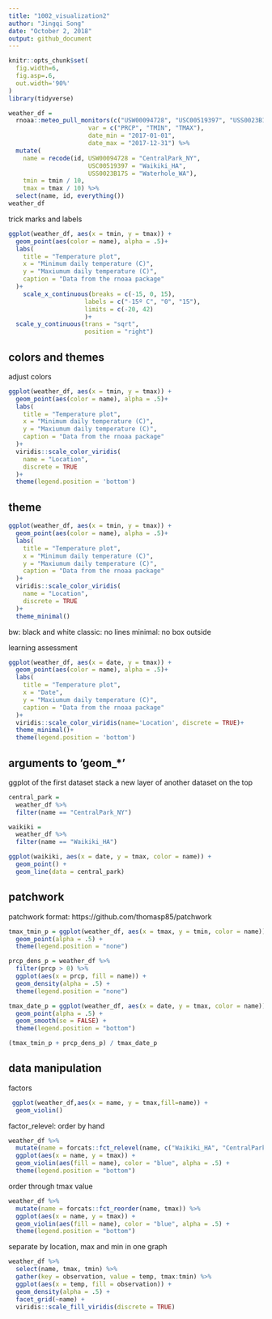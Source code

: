 ```yaml
---
title: "1002_visualization2"
author: "Jingqi Song"
date: "October 2, 2018"
output: github_document
---
```


```r
knitr::opts_chunk$set(
  fig.width=6,
  fig.asp=.6,
  out.width='90%'
)
library(tidyverse)

```

```r
weather_df = 
  rnoaa::meteo_pull_monitors(c("USW00094728", "USC00519397", "USS0023B17S"),
                      var = c("PRCP", "TMIN", "TMAX"), 
                      date_min = "2017-01-01",
                      date_max = "2017-12-31") %>%
  mutate(
    name = recode(id, USW00094728 = "CentralPark_NY", 
                      USC00519397 = "Waikiki_HA",
                      USS0023B17S = "Waterhole_WA"),
    tmin = tmin / 10,
    tmax = tmax / 10) %>%
  select(name, id, everything())
weather_df
```

trick marks and labels

```r
ggplot(weather_df, aes(x = tmin, y = tmax)) + 
  geom_point(aes(color = name), alpha = .5)+
  labs(
    title = "Temperature plot",
    x = "Minimum daily temperature (C)",
    y = "Maxiumum daily temperature (C)",
    caption = "Data from the rnoaa package" 
  )+
    scale_x_continuous(breaks = c(-15, 0, 15), 
                     labels = c("-15º C", "0", "15"),
                     limits = c(-20, 42)
                     )+
  scale_y_continuous(trans = "sqrt", 
                     position = "right")


```

## colors and themes

adjust colors

```r
ggplot(weather_df, aes(x = tmin, y = tmax)) + 
  geom_point(aes(color = name), alpha = .5)+
  labs(
    title = "Temperature plot",
    x = "Minimum daily temperature (C)",
    y = "Maxiumum daily temperature (C)",
    caption = "Data from the rnoaa package" 
  )+
  viridis::scale_color_viridis(
    name = "Location", 
    discrete = TRUE
  )+
  theme(legend.position = 'bottom')

```

## theme

```r

ggplot(weather_df, aes(x = tmin, y = tmax)) + 
  geom_point(aes(color = name), alpha = .5)+
  labs(
    title = "Temperature plot",
    x = "Minimum daily temperature (C)",
    y = "Maxiumum daily temperature (C)",
    caption = "Data from the rnoaa package" 
  )+
  viridis::scale_color_viridis(
    name = "Location", 
    discrete = TRUE
  )+
  theme_minimal()

```
bw: black and white
classic: no lines
minimal: no box outside

learning assessment
```r
ggplot(weather_df, aes(x = date, y = tmax)) + 
  geom_point(aes(color = name), alpha = .5)+
  labs(
    title = "Temperature plot",
    x = "Date",
    y = "Maxiumum daily temperature (C)",
    caption = "Data from the rnoaa package" 
  )+
  viridis::scale_color_viridis(name='Location', discrete = TRUE)+
  theme_minimal()+
  theme(legend.position = 'bottom')

```

## arguments to 'geom_*'

ggplot of the first dataset
stack a new layer of another dataset on the top

```r
central_park = 
  weather_df %>% 
  filter(name == "CentralPark_NY")

waikiki = 
  weather_df %>% 
  filter(name == "Waikiki_HA")

ggplot(waikiki, aes(x = date, y = tmax, color = name)) + 
  geom_point() + 
  geom_line(data = central_park)

```

## patchwork

patchwork format: https://github.com/thomasp85/patchwork

```r
tmax_tmin_p = ggplot(weather_df, aes(x = tmax, y = tmin, color = name)) + 
  geom_point(alpha = .5) +
  theme(legend.position = "none")

prcp_dens_p = weather_df %>% 
  filter(prcp > 0) %>% 
  ggplot(aes(x = prcp, fill = name)) + 
  geom_density(alpha = .5) + 
  theme(legend.position = "none")

tmax_date_p = ggplot(weather_df, aes(x = date, y = tmax, color = name)) + 
  geom_point(alpha = .5) +
  geom_smooth(se = FALSE) + 
  theme(legend.position = "bottom")

(tmax_tmin_p + prcp_dens_p) / tmax_date_p


```

## data manipulation

factors

```r
 ggplot(weather_df,aes(x = name, y = tmax,fill=name)) + 
  geom_violin()
```

factor_relevel: order by hand

```r
weather_df %>%
  mutate(name = forcats::fct_relevel(name, c("Waikiki_HA", "CentralPark_NY", "Waterhole_WA"))) %>% 
  ggplot(aes(x = name, y = tmax)) + 
  geom_violin(aes(fill = name), color = "blue", alpha = .5) + 
  theme(legend.position = "bottom")
```

order through tmax value

```r
weather_df %>%
  mutate(name = forcats::fct_reorder(name, tmax)) %>% 
  ggplot(aes(x = name, y = tmax)) + 
  geom_violin(aes(fill = name), color = "blue", alpha = .5) + 
  theme(legend.position = "bottom")
```

separate by location, max and min in one graph

```r
weather_df %>%
  select(name, tmax, tmin) %>% 
  gather(key = observation, value = temp, tmax:tmin) %>% 
  ggplot(aes(x = temp, fill = observation)) +
  geom_density(alpha = .5) + 
  facet_grid(~name) + 
  viridis::scale_fill_viridis(discrete = TRUE)
```






